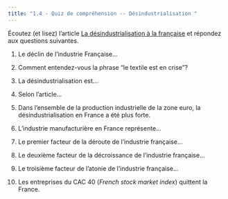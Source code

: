 ```yaml
---
title: "1.4 - Quiz de compréhension -- Désindustrialisation " 
---
```

Écoutez (et lisez) l'article [La désindustrialisation à la française](<https://www.radiofrance.fr/franceculture/podcasts/la-bulle-economique/la-desindustrialisation-a-la-francaise-8496335>) et répondez aux questions suivantes. 

1. Le déclin de l'industrie Française… 

2. Comment entendez-vous la phrase "le textile est en crise"?

3. La désindustrialisation est…

4. Selon l'article…

5. Dans l'ensemble de la production industrielle de la zone euro, la désindustrialisation en France a été plus forte.

6. L'industrie manufacturière en France représente…

7. Le premier facteur de la déroute de l'industrie française…

8. Le deuxième facteur de la décroissance de l'industrie française…

9. Le troisième facteur de l'atonie de l'industrie française… 

10. Les entreprises du CAC 40 (_French stock market index_) quittent la France. 

